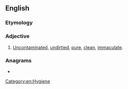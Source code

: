 ==English==

===Etymology===
{{prefix|en|un|soiled}}

===Adjective===
{{en-adj|-}}

# [[uncontaminated|Uncontaminated]], [[undirtied]], [[pure]], [[clean]], [[immaculate]].

===Anagrams===
* {{anagrams|en|delusion|insouled}}

[[Category:en:Hygiene‎]]